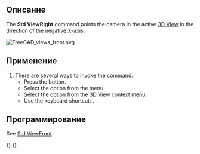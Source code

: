 <languages/>

{{Docnav/ru
|[[Std_ViewTop/ru|Команда "Сверху"]]
|[[Std_ViewRear/ru|Команда "Сзади"]]
|[[Std_View_Menu/ru|Меню "Вид"]]
|IconL=Std_ViewTop.svg
|IconR=Std_ViewRear.svg
|IconC=Freecad.svg
}}

{{GuiCommand/ru
|Name/ru=Справа
|Name=Std_ViewRight
|MenuLocation=Вид → Стандартные виды‏‎ → Справа
|Workbenches=Все
|Shortcut={{KEY|3}}
|SeeAlso=[[Std_ViewFront/ru|Спереди]], [[Std_ViewTop/ru|Сверху]]
}}

<span id="Description"></span>
==Описание==

The '''Std ViewRight''' command points the camera in the active [[3D_View|3D View]] in the direction of the negative X-axis.

[[Image:FreeCAD_views_front.svg]]
{{Caption|Arrow 3 points in the direction of the right view}}

<span id="Usage"></span>
==Применение==

# There are several ways to invoke the command:
#* Press the {{Button|[[Image:Std_ViewRight.svg|16px]] [[Std_ViewRight|Right]]}} button.
#* Select the {{MenuCommand|View → Standard Views → [[Image:Std_ViewRight.svg|16px]] Right}} option from the menu.
#* Select the {{MenuCommand|Standard Views → [[Image:Std_ViewRight.svg|16px]] Right}} option from the [[3D_View|3D View]] context menu.
#* Use the keyboard shortcut: {{KEY|3}}.

<span id="Scripting"></span>
==Программирование==

See [[Std_ViewFront#Scripting|Std ViewFront]].


{{Docnav/ru
|[[Std_ViewTop/ru|Команда "Сверху"]]
|[[Std_ViewRear/ru|Команда "Сзади"]]
|[[Std_View_Menu/ru|Меню "Вид"]]
|IconL=Std_ViewTop.svg
|IconR=Std_ViewRear.svg
|IconC=Freecad.svg
}}

{{Std_Base_navi{{#translation:}}}}
{{Userdocnavi{{#translation:}}}}